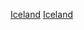 {{Portal box|冰島|體育運動}}
{{Year by category
| m = 2
| c = 0
| d = 1
| y = 6
| cat     = 冰島體育
| sortkey = 體育
| parent  = 各年份冰島體育
| subcat  = 2016年冰島
}}

[[Category:2016年各國體育|Iceland]]
[[Category:2016年歐洲體育|Iceland]]